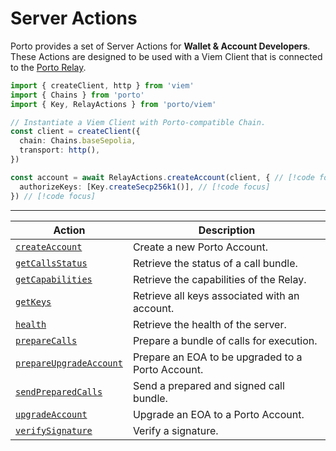 # Server Actions

Porto provides a set of Server Actions for **Wallet & Account Developers**. These Actions are designed to be used with
a Viem Client that is connected to the [Porto Relay](/relay).

```ts twoslash
import { createClient, http } from 'viem' 
import { Chains } from 'porto' 
import { Key, RelayActions } from 'porto/viem'

// Instantiate a Viem Client with Porto-compatible Chain. 
const client = createClient({ 
  chain: Chains.baseSepolia, 
  transport: http(), 
}) 

const account = await RelayActions.createAccount(client, { // [!code focus]
  authorizeKeys: [Key.createSecp256k1()], // [!code focus]
}) // [!code focus]
```

---

| Action | Description |
| ------ | ------ |
| [`createAccount`](/sdk/viem/RelayActions/createAccount) | Create a new Porto Account. |
| [`getCallsStatus`](/sdk/viem/RelayActions/getCallsStatus) | Retrieve the status of a call bundle. |
| [`getCapabilities`](/sdk/viem/RelayActions/getCapabilities) | Retrieve the capabilities of the Relay. |
| [`getKeys`](/sdk/viem/RelayActions/getKeys) | Retrieve all keys associated with an account. |
| [`health`](/sdk/viem/RelayActions/health) | Retrieve the health of the server. |
| [`prepareCalls`](/sdk/viem/RelayActions/prepareCalls) | Prepare a bundle of calls for execution. |
| [`prepareUpgradeAccount`](/sdk/viem/RelayActions/prepareUpgradeAccount) | Prepare an EOA to be upgraded to a Porto Account. |
| [`sendPreparedCalls`](/sdk/viem/RelayActions/sendPreparedCalls) | Send a prepared and signed call bundle. |
| [`upgradeAccount`](/sdk/viem/RelayActions/upgradeAccount) | Upgrade an EOA to a Porto Account. |
| [`verifySignature`](/sdk/viem/RelayActions/verifySignature) | Verify a signature. |
